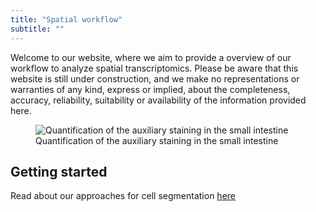 ```yaml
---
title: "Spatial workflow"
subtitle: ""
---
```



Welcome to our website, where we aim to provide a overview of our workflow to analyze spatial transcriptomics. Please be aware that this website is still under construction, and we make no representations or warranties of any kind, express or implied, about the completeness, accuracy, reliability, suitability or availability of the information provided here.


![Quantification of the auxiliary staining in the small intestine](images/spatial.png)

## Getting started

Read about our approaches for cell segmentation [here](workflow/index.qmd)